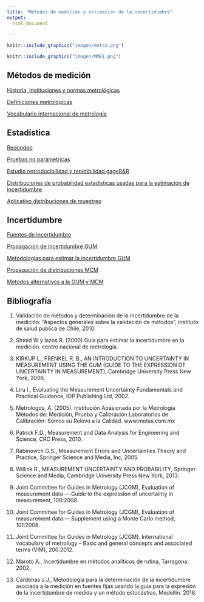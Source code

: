 ```yaml
---
title: "Métodos de medición y estimación de la incertidumbre"
output:
  html_document
  
---
```


```r
knitr::include_graphics("imagen/metro.png")
```



```r
knitr::include_graphics("imagen/MMEI.png")
```



## Métodos de medición

<a href="intro.html" target="_blank">Historia, instituciones y normas metrológicas </a>

<a href="incer.html" target="_blank">Definiciones metrológicas</a>

<a href="vim.html" target="_blank">Vocabulario internacional de metrología</a>


## Estadística

<a href="redon.html" target="_blank">Redondeo</a>

<a href="pruebas_no_paramétricas.html" target="_blank">Pruebas no parámetricas</a>

<a href="RYR.html" target="_blank">Estudio reproducibilidad y repetibilidad gageR&R</a>

<a href="distris.html" target="_blank">Distribuciones de probabilidad estadísticas usadas para la estimación de incertidumbre</a>

[Aplicativo distribuciones de muestreo](https://amgq828.shinyapps.io/distri/)




## Incertidumbre


<a href="gum.html" target="_blank">Fuentes de incertidumbre</a>

<a href="prop.html" target="_blank">Propagación de incertidumbre GUM</a>

<a href="coefsensi.html" target="_blank"> Metodologías para estimar la incertidumbre GUM </a>

<a href="mcm2.html" target="_blank">Propagación de distribuciones  MCM</a>

<a href="GUM2.html" target="_blank">Metodos alternativos a la GUM y MCM</a>


## Bibliografía

1. Validación de métodos y determinación de la incertidumbre de la medición: “Aspectos generales sobre la validación de métodos”, Instituto de salud publica de Chile, 2010. 

2. Shmid W y lazos R. (2000) Guia para estimar la incertidumbre en la medición. centro nacional de metrología.

3. KIRKUP L., FRENKEL R. B., AN INTRODUCTION TO UNCERTAINTY IN MEASUREMENT USING THE GUM (GUIDE TO THE EXPRESSION OF UNCERTAINTY IN MEASUREMENT), Cambridge University Press New York, 2006.

4. Lira I., Evaluating the Measurement Uncertainty Fundamentals and Practical Guidance, IOP Publishing Ltd, 2002.

5. Metrologos, A. (2005). Institución Apasionada por la Metrología Métodos de: Medición, Prueba y Calibración Laboratorios de Calibración: Somos su Relevo a la Calidad. www.metas.com.mx

6. Patrick F.D., Measurement and Data Analysis for Engineering and Science, CRC Press, 2010.

7. Rabinovich G.S., Measurement Errors and Uncertainties Theory and Practice, Springer Science and Media, Inc, 2005.

8. Willink R., MEASUREMENT UNCERTAINTY AND PROBABILITY, Springer Science and Media, Cambridge University Press New York, 2013.

9. Joint Committee for Guides in Metrology (JCGM), Evaluation of measurement data — Guide to the expression of uncertainty in measurement, 100:2008. 

10. Joint Committee for Guides in Metrology (JCGM), Evaluation of measurement data — Supplement using a Monte Carlo method, 101:2008.

11. Joint Committee for Guides in Metrology (JCGM), International vocabulary of metrology – Basic and general concepts and associated terms (VIM), 200:2012.

12. Maroto A., Incertidumbre en métodos analíticos de rutina, Tarragona. 2002.

13. Cárdenas J.J., Metodología para la determinación de la incertidumbre asociada a la medición en fuentes fijas usando la guía para la expresión de la incertidumbre de medida y un método estocástico, Medellín. 2018.

